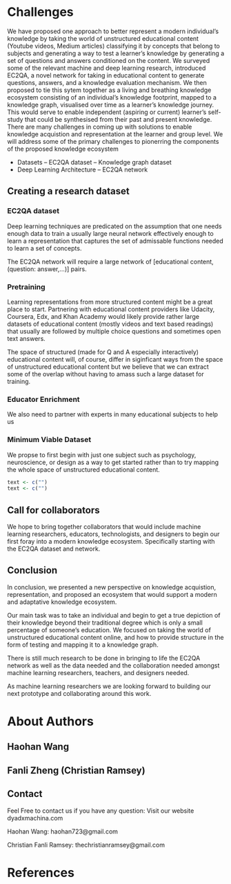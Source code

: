 
# Challenges

We have proposed one approach to better represent a modern individual's knowledge by taking the world of unstructured educational content (Youtube videos, Medium articles) classifying it by concepts that belong to subjects and generating a way to test a learner's knowledge by generating a set of questions and answers conditioned on the content. We surveyed some of the relevant machine and deep learning research, introduced EC2QA, a novel network for taking in educational content to generate questions, answers, and a knowledge evaluation mechanism. We then proposed to tie this sytem together as a living and breathing knowledge ecosystem consisting of an individual's knowledge footprint, mapped to a knowledge graph, visualised over time as a learner's knowledge journey. This would serve to enable independent (aspiring or current) learner's self-study that could be synthesised from their past and present knowledge. There are many challenges in coming up with solutions to enable knowledge acquistion and representation at the learner and group level. We will address some of the primary challenges to pionerring the components of the proposed knowledge ecosystem                                                        

- Datasets
-- EC2QA dataset
-- Knowledge graph dataset
- Deep Learning Architecture
-- EC2QA network

## Creating a research dataset

### EC2QA dataset
Deep learning techniques are predicated on the assumption that one needs enough data to train a usually large neural network effectively enough to learn a representation that captures the set of admissable functions needed to learn a set of concepts. 

The EC2QA network will require a large network of [educational content, (question: answer,...)] pairs.

### Pretraining
Learning representations from more structured content might be a great place to start. Partnering with educational content providers like Udacity, Coursera, Edx, and Khan Academy would likely provide rather large datasets of educational content (mostly videos and text based readings) that usually are followed by multiple choice questions and sometimes open text answers. 

The space of structured (made for Q and A especially interactively) educational content will, of course, differ in siginficant ways from the space of unstructured educational content but we believe that we can extract some of the overlap without having to amass such a large dataset for training.

### Educator Enrichment
We also need to partner with experts in many educational subjects to help us 

### Minimum Viable Dataset

We propse to first begin with just one subject such as psychology, neuroscience, or design as a way to get started rather than to try mapping the whole space of unstructured educational content. 




```r
text <- c("")
text <- c("")
```


## Call for collaborators 

We hope to bring together collaborators that would include machine learning researchers, educators, technologists, and designers to begin our first foray into a modern knowledge ecosystem. Specifically starting with the EC2QA dataset and network. 

## Conclusion

In conclusion, we presented a new perspective on knowledge acquistion, representation, and proposed an ecosystem that would support a modern and adaptative knowledge ecosystem.

Our main task was to take an individual and begin to get a true depiction of their knowledge beyond their traditional degree which is only a small percentage of someone's education. We focused on taking the world of unstructured educational content online, and how to provide structure in the form of testing and mapping it to a knowledge graph. 

There is still much research to be done in bringing to life the EC2QA network as well as the data needed and the collaboration needed amongst machine learning researchers, teachers, and designers needed.

As machine learning researchers we are looking forward to building our next prototype and collaborating around this work. 



# About Authors

## Haohan Wang
## Fanli Zheng (Christian Ramsey)
## Contact
Feel Free to contact us if you have any question:
Visit our website dyadxmachina.com

Haohan Wang: haohan723@gmail.com

Christian Fanli Ramsey: thechristianramsey@gmail.com

# References